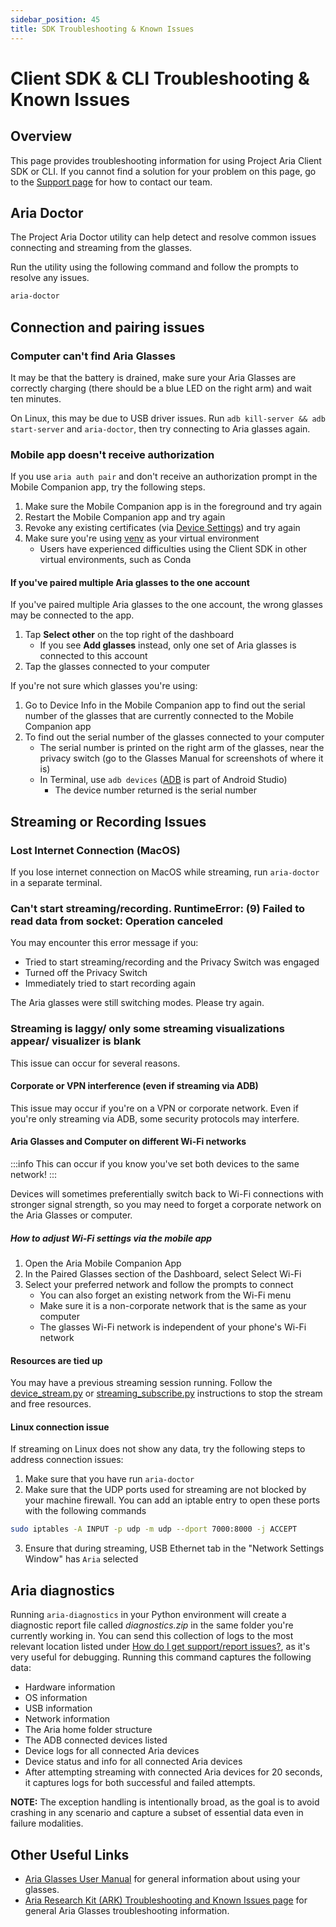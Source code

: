 ```yaml
---
sidebar_position: 45
title: SDK Troubleshooting & Known Issues
---
```


# Client SDK & CLI Troubleshooting & Known Issues

## Overview
This page provides troubleshooting information for using Project Aria Client SDK or CLI. If you cannot find a solution for your problem on this page, go to the [Support page](/support.mdx) for how to contact our team.

## Aria Doctor

The Project Aria Doctor utility can help detect and resolve common issues connecting and streaming from the glasses.

Run the utility using the following command and follow the prompts to resolve any issues.

```bash
aria-doctor
```

## Connection and pairing issues

### Computer can't find Aria Glasses
It may be that the battery is drained, make sure your Aria Glasses are correctly charging (there should be a blue LED on the right arm) and wait ten minutes.

On Linux, this may be due to USB driver issues. Run `adb kill-server && adb start-server` and `aria-doctor`, then try connecting to Aria glasses again.


### Mobile app doesn't receive authorization
If you use `aria auth pair` and don't receive an authorization prompt in the Mobile Companion app, try the following steps.

1. Make sure the Mobile Companion app is in the foreground and try again
2. Restart the Mobile Companion app and try again
3. Revoke any existing certificates (via [Device Settings](/docs/ARK/mobile_companion_app#aria-device-settings)) and try again
4. Make sure you're using [venv](https://docs.python.org/3/library/venv.html) as your virtual environment
    * Users have experienced difficulties using the Client SDK in other virtual environments, such as Conda

#### If you've paired multiple Aria glasses to the one account
If you've paired multiple Aria glasses to the one account, the wrong glasses may be connected to the app.
1. Tap **Select other** on the top right of the dashboard
    - If you see **Add glasses** instead, only one set of Aria glasses is connected to this account
2. Tap the glasses connected to your computer

If you're not sure which glasses you're using:
1. Go to Device Info in the Mobile Companion app to find out the serial number of the glasses that are currently connected to the Mobile Companion app
2. To find out the serial number of the glasses connected to your computer
    - The serial number is printed on the right arm of the glasses, near the privacy switch (go to the Glasses Manual for screenshots of where it is)
    - In Terminal, use `adb devices` ([ADB](https://developer.android.com/studio/command-line/adb) is part of Android Studio)
      - The device number returned is the serial number

## Streaming or Recording Issues

### Lost Internet Connection (MacOS)

If you lose internet connection on MacOS while streaming, run `aria-doctor` in a separate terminal.

### Can't start streaming/recording. RuntimeError: (9) Failed to read data from socket: Operation canceled

You may encounter this error message if you:
- Tried to start streaming/recording and the Privacy Switch was engaged
- Turned off the Privacy Switch
- Immediately tried to start recording again

The Aria glasses were still switching modes. Please try again.


### Streaming is laggy/ only some streaming visualizations appear/ visualizer is blank

This issue can occur for several reasons.

####  Corporate or VPN interference (even if streaming via ADB)

This issue may occur if you're on a VPN or corporate network. Even if you're only streaming via ADB, some security protocols may interfere.

#### Aria Glasses and Computer on different Wi-Fi networks

:::info
This can occur if you know you've set both devices to the same network!
:::

Devices will sometimes preferentially switch back to Wi-Fi connections with stronger signal strength, so you may need to forget a corporate network on the Aria Glasses or computer.

##### How to adjust Wi-Fi settings via the mobile app
1. Open the Aria Mobile Companion App
2. In the Paired Glasses section of the Dashboard, select Select Wi-Fi
3. Select your preferred network and follow the prompts to connect
    - You can also forget an existing network from the Wi-Fi menu
    - Make sure it is a non-corporate network that is the same as your computer
    - The glasses Wi-Fi network is independent of your phone's Wi-Fi network

#### Resources are tied up

You may have a previous streaming session running. Follow the [device_stream.py](/docs/ARK/sdk/samples/device_stream) or [streaming_subscribe.py](/docs/ARK/sdk/samples/streaming_subscribe) instructions to stop the stream and free resources.


#### Linux connection issue

If streaming on Linux does not show any data, try the following steps to address connection issues:
  1. Make sure that you have run `aria-doctor`
  2. Make sure that the UDP ports used for streaming are not blocked by your machine firewall. You can add an iptable entry to open these ports with the following commands

```bash
sudo iptables -A INPUT -p udp -m udp --dport 7000:8000 -j ACCEPT
```

  3. Ensure that during streaming, USB Ethernet tab in the "Network Settings Window" has `Aria` selected

## Aria diagnostics
Running `aria-diagnostics` in your Python environment will create a diagnostic report file called *diagnostics.zip* in the same folder you're currently working in. You can send this collection of logs to the most relevant location listed under [How do I get support/report issues?](/support.mdx#how-do-i-get-supportreport-issues), as it's very useful for debugging. Running this command captures the following data:
* Hardware information
* OS information
* USB information
* Network information
* The Aria home folder structure
* The ADB connected devices listed
* Device logs for all connected Aria devices
* Device status and info for all connected Aria devices
* After attempting streaming with connected Aria devices for 20 seconds, it captures logs for both successful and failed attempts.

**NOTE:** The exception handling is intentionally broad, as the goal is to avoid crashing in any scenario and capture a subset of essential data even in failure modalities.

## Other Useful Links

* [Aria Glasses User Manual](/ARK/glasses_manual/glasses_user_manual.mdx) for general information about using your glasses.
* [Aria Research Kit (ARK) Troubleshooting and Known Issues page](/ARK/troubleshooting/troubleshooting_issues.mdx) for general Aria Glasses troubleshooting information.
